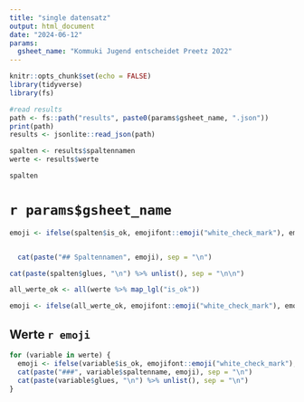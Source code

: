 ```yaml
---
title: "single datensatz"
output: html_document
date: "2024-06-12"
params:
  gsheet_name: "Kommuki Jugend entscheidet Preetz 2022" 
---
```



```r
knitr::opts_chunk$set(echo = FALSE)
library(tidyverse)
library(fs)

#read results
path <- fs::path("results", paste0(params$gsheet_name, ".json"))
print(path)
results <- jsonlite::read_json(path)

spalten <- results$spaltennamen
werte <- results$werte

spalten
```

# `r params$gsheet_name`


```r
emoji <- ifelse(spalten$is_ok, emojifont::emoji("white_check_mark"), emojifont::emoji("x"))


  cat(paste("## Spaltennamen", emoji), sep = "\n")

cat(paste(spalten$glues, "\n") %>% unlist(), sep = "\n\n")
```
```r
all_werte_ok <- all(werte %>% map_lgl("is_ok"))

emoji <- ifelse(all_werte_ok, emojifont::emoji("white_check_mark"), emojifont::emoji("x"))

```

## Werte `r emoji`


```r
for (variable in werte) {
  emoji <- ifelse(variable$is_ok, emojifont::emoji("white_check_mark"), emojifont::emoji("x"))
  cat(paste("###", variable$spaltenname, emoji), sep = "\n")
  cat(paste(variable$glues, "\n") %>% unlist(), sep = "\n")
}


```


